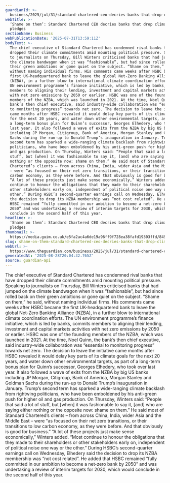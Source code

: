 ```yaml
---
guardianId: >-
  business/2025/jul/31/standard-chartered-ceo-decries-banks-that-drop-climate-pledges
webTitle: >-
  ‘Shame on them’: Standard Chartered CEO decries banks that drop climate
  pledges
sectionName: Business
webPublicationDate: '2025-07-31T13:59:11Z'
bodyText: >-
  The chief executive of Standard Chartered has condemned rival banks that have
  dropped their climate commitments amid mounting political pressure. Speaking
  to journalists on Thursday, Bill Winters criticised banks that had jumped on
  the climate bandwagon when it was “fashionable”, but had since rolled back on
  their green ambitions or gone quiet on the subject. “Shame on them,” he said,
  without naming individual firms. His comments came weeks after HSBC became the
  first UK-headquartered bank to leave the global Net-Zero Banking Alliance
  (NZBA), in a further blow to international climate coordination efforts. The
  UN environment programme’s finance initiative, which is led by banks, commits
  members to aligning their lending, investment and capital markets activities
  with net zero emissions by 2050 or earlier. HSBC was one of the founding
  members of the NZBA, which was launched in 2021. At the time, Noel Quinn, the
  bank’s then chief executive, said industry-wide collaboration was “essential
  to monitoring progress” towards net zero. The decision to leave the initiative
  came months after HSBC revealed it would delay key parts of its climate goals
  for the next 20 years, and water down other environmental targets, as part of
  a long-term bonus plan for Quinn’s successor, Georges Elhedery, who took over
  last year. It also followed a wave of exits from the NZBA by big US banks
  including JP Morgan, Citigroup, Bank of America, Morgan Stanley and Goldman
  Sachs during the run-up to Donald Trump’s inauguration in January. Trump’s
  second term has sparked a wide-ranging climate backlash from rightwing
  politicians, who have been emboldened by his anti-green push for higher oil
  and gas production. On Thursday, Winters said: “People that said a lot of
  stuff, but [when] it was fashionable to say it, [and] who are saying either
  nothing or the opposite now: shame on them.” He said most of Standard
  Chartered’s clients – from across China, India, wider Asia and the Middle East
  – were “as focused on their net zero transitions, or their transitions to low
  carbon economy, as they were before. And that obviously is good for business.”
  “A lot of these projects just make sense economically,” Winters added. “Most
  continue to honour the obligations that they made to their shareholders or
  other stakeholders early on, independent of political noise one way or the
  other.” During HSBC’s second-quarter earnings call on Wednesday, Elhedery said
  the decision to drop its NZBA membership was “not cost related”. He added that
  HSBC remained “fully committed in our ambition to become a net-zero bank by
  2050” and was undertaking a review of interim targets for 2030, which would
  conclude in the second half of this year.
headline: >-
  ‘Shame on them’: Standard Chartered CEO decries banks that drop climate
  pledges
thumbnail: >-
  https://media.guim.co.uk/e5fa2ac4a6de19a96ff9f728ea38fafd19303ffd/849_0_4245_3396/500.jpg
slug: shame-on-them-standard-chartered-ceo-decries-banks-that-drop-climate-pledges
webUrl: >-
  https://www.theguardian.com/business/2025/jul/31/standard-chartered-ceo-decries-banks-that-drop-climate-pledges
generatedAt: '2025-08-28T20:04:32.765Z'
source: guardian-api
---
```

The chief executive of Standard Chartered has condemned rival banks that have dropped their climate commitments amid mounting political pressure. Speaking to journalists on Thursday, Bill Winters criticised banks that had jumped on the climate bandwagon when it was “fashionable”, but had since rolled back on their green ambitions or gone quiet on the subject. “Shame on them,” he said, without naming individual firms. His comments came weeks after HSBC became the first UK-headquartered bank to leave the global Net-Zero Banking Alliance (NZBA), in a further blow to international climate coordination efforts. The UN environment programme’s finance initiative, which is led by banks, commits members to aligning their lending, investment and capital markets activities with net zero emissions by 2050 or earlier. HSBC was one of the founding members of the NZBA, which was launched in 2021. At the time, Noel Quinn, the bank’s then chief executive, said industry-wide collaboration was “essential to monitoring progress” towards net zero. The decision to leave the initiative came months after HSBC revealed it would delay key parts of its climate goals for the next 20 years, and water down other environmental targets, as part of a long-term bonus plan for Quinn’s successor, Georges Elhedery, who took over last year. It also followed a wave of exits from the NZBA by big US banks including JP Morgan, Citigroup, Bank of America, Morgan Stanley and Goldman Sachs during the run-up to Donald Trump’s inauguration in January. Trump’s second term has sparked a wide-ranging climate backlash from rightwing politicians, who have been emboldened by his anti-green push for higher oil and gas production. On Thursday, Winters said: “People that said a lot of stuff, but [when] it was fashionable to say it, [and] who are saying either nothing or the opposite now: shame on them.” He said most of Standard Chartered’s clients – from across China, India, wider Asia and the Middle East – were “as focused on their net zero transitions, or their transitions to low carbon economy, as they were before. And that obviously is good for business.” “A lot of these projects just make sense economically,” Winters added. “Most continue to honour the obligations that they made to their shareholders or other stakeholders early on, independent of political noise one way or the other.” During HSBC’s second-quarter earnings call on Wednesday, Elhedery said the decision to drop its NZBA membership was “not cost related”. He added that HSBC remained “fully committed in our ambition to become a net-zero bank by 2050” and was undertaking a review of interim targets for 2030, which would conclude in the second half of this year.
